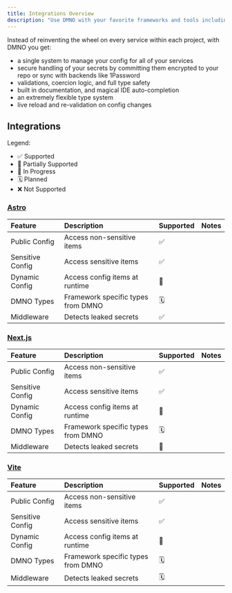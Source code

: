 ```yaml
--- 
title: Integrations Overview
description: "Use DMNO with your favorite frameworks and tools including: Astro, Next.js, Vite, and Node.js."
---
```


Instead of reinventing the wheel on every service within each project, with DMNO you get:
- a single system to manage your config for all of your services
- secure handling of your secrets by committing them encrypted to your repo or sync with backends like 1Password
- validations, coercion logic, and full type safety
- built in documentation, and magical IDE auto-completion
- an extremely flexible type system
- live reload and re-validation on config changes


## Integrations

Legend: 
- ✅ Supported
- 🧰 Partially Supported
- 🚧 In Progress
- 🗓️ Planned 
- ❌ Not Supported


### [Astro](/docs/integrations/astro) 

| Feature | Description | Supported | Notes |
| :--- | :--- | :--- | :--- |
| Public Config | Access non-sensitive items  | ✅ | | 
| Sensitive Config | Access sensitive items | ✅ |
| Dynamic Config | Access config items at runtime | 🧰| |
| DMNO Types | Framework specific types from DMNO | 🗓️ | |
| Middleware | Detects leaked secrets | ✅ | |


### [Next.js](/docs/integrations/nextjs)

| Feature | Description | Supported | Notes |
| :--- | :--- | :--- | :--- |
| Public Config | Access non-sensitive items  | ✅ | | 
| Sensitive Config | Access sensitive items | ✅ |
| Dynamic Config | Access config items at runtime | 🧰| |
| DMNO Types | Framework specific types from DMNO | 🗓️ | |
| Middleware | Detects leaked secrets | 🧰 | |



### [Vite](/docs/integrations/vite)

| Feature | Description | Supported | Notes |
| :--- | :--- | :--- | :--- |
| Public Config | Access non-sensitive items  | ✅ | | 
| Sensitive Config | Access sensitive items | ✅ |
| Dynamic Config | Access config items at runtime | 🧰| |
| DMNO Types | Framework specific types from DMNO | 🗓️ | |
| Middleware | Detects leaked secrets | 🗓️ | |
